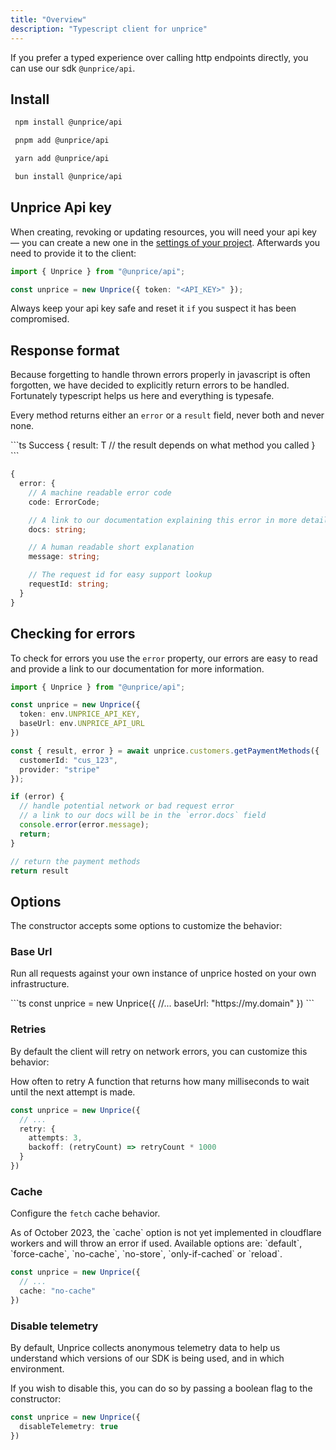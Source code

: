 ```yaml
---
title: "Overview"
description: "Typescript client for unprice"
---
```



If you prefer a typed experience over calling http endpoints directly, you can use our sdk `@unprice/api`.

## Install

<CodeGroup>

  ```bash npm
   npm install @unprice/api
  ```

  ```bash pnpm
   pnpm add @unprice/api
  ```

  ```bash yarn
   yarn add @unprice/api
  ```

  ```bash bun
   bun install @unprice/api
  ```
</CodeGroup>

## Unprice Api key

When creating, revoking or updating resources, you will need your api key — you can create a new one in the [settings of your project](https://app.unprice.com).
Afterwards you need to provide it to the client:

```ts
import { Unprice } from "@unprice/api";

const unprice = new Unprice({ token: "<API_KEY>" });
```

Always keep your api key safe and reset it `if` you suspect it has been compromised.

## Response format

Because forgetting to handle thrown errors properly in javascript is often forgotten, we have decided to explicitly return errors to be handled. Fortunately typescript helps us here and everything is typesafe.

Every method returns either an `error` or a `result` field, never both and never none.

<CodeGroup>
```ts Success
{
  result: T // the result depends on what method you called
}
```

```ts Error
{
  error: {
    // A machine readable error code
    code: ErrorCode;

    // A link to our documentation explaining this error in more detail
    docs: string;

    // A human readable short explanation
    message: string;

    // The request id for easy support lookup
    requestId: string;
  }
}
```

</CodeGroup>

## Checking for errors

To check for errors you use the `error` property, our errors are easy to read and provide a link to our documentation for more information.

```ts
import { Unprice } from "@unprice/api";

const unprice = new Unprice({
  token: env.UNPRICE_API_KEY,
  baseUrl: env.UNPRICE_API_URL
})

const { result, error } = await unprice.customers.getPaymentMethods({
  customerId: "cus_123",
  provider: "stripe"
});

if (error) {
  // handle potential network or bad request error
  // a link to our docs will be in the `error.docs` field
  console.error(error.message);
  return;
}

// return the payment methods
return result
```


## Options

The constructor accepts some options to customize the behavior:


### Base Url

Run all requests against your own instance of unprice hosted on your own infrastructure.

<ParamField body="baseUrl" type="string" default="https://api.unprice.dev">
```ts
const unprice = new Unprice({
  //...
  baseUrl: "https://my.domain"
})
```
</ParamField>

### Retries

By default the client will retry on network errors, you can customize this behavior:

<ParamField body="retry">
  <Expandable defaultOpen>
    <ParamField body="attempts" type="integer">
      How often to retry
    </ParamField>
    <ParamField body="backoff" type="(retryCount: number) => number">
      A function that returns how many milliseconds to wait until the next attempt is made.
    </ParamField>
  </Expandable>
</ParamField>

```ts
const unprice = new Unprice({
  // ...
  retry: {
    attempts: 3,
    backoff: (retryCount) => retryCount * 1000
  }
})
```

### Cache

Configure the `fetch` cache behavior.

<Warning>
As of October 2023, the `cache` option is not yet implemented in cloudflare workers and will throw an error if used.
</Warning>

<ParamField body="cache" type="string">
  Available options are: `default`, `force-cache`, `no-cache`, `no-store`, `only-if-cached` or `reload`.
 </ParamField>

```ts
const unprice = new Unprice({
  // ...
  cache: "no-cache"
})
```

### Disable telemetry

By default, Unprice collects anonymous telemetry data to help us understand which versions of our SDK is being used, and in which environment.

If you wish to disable this, you can do so by passing a boolean flag to the constructor:

```ts
const unprice = new Unprice({
  disableTelemetry: true
})
```
